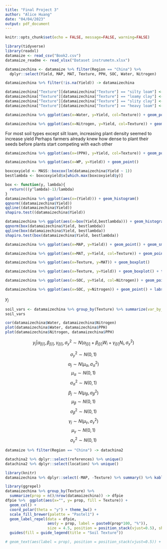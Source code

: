 ```yaml
---
title: "Final Project 3"
author: "Alice Huang"
date: "04/04/2023"
output: pdf_document
---
```


```r
knitr::opts_chunk$set(echo = FALSE, message=FALSE, warning=FALSE)
```

```r
library(tidyverse)
library(readxl)
datamaize <- read_csv("Book2.csv")
datamaize_readme <- read_xlsx("Dataset instrumetn.xlsx")
```


```r
datamaizechina <- datamaize %>% filter(Region == "China") %>%
  dplyr::select(Yield, MAP, MAT, Texture, PPH, SOC, Water, Nitrogen)
```

```r
datamaizechina %>% filter(!is.na(Yield)) -> datamaizechina
```

```r
datamaizechina["Texture"][datamaizechina["Texture"] == "silty loam"] <- "silt loam"
datamaizechina["Texture"][datamaizechina["Texture"] == "loamy clay"] <- "clay loam"
datamaizechina["Texture"][datamaizechina["Texture"] == "slity clay"] <- "clay silt"
datamaizechina["Texture"][datamaizechina["Texture"] == "heavy loam"] <- "loam"
```


```r
datamaizechina %>% ggplot(aes(x=Water, y=Yield, col=Texture)) + geom_point() + geom_smooth(method="lm", se=FALSE) + theme_bw() + labs(x="Water from irrigation & rainfall (mm)", y="Yield (t/ha)")
```

```r
datamaizechina %>% ggplot(aes(x=Nitrogen, y=Yield, col=Texture)) + geom_point() + geom_smooth(method="loess", se=FALSE) + labs(x="Nitrogen (kg/ha)", y="Yield (t/ha)") + theme_bw()
```

For most soil types except silt loam, increasing plant density seemed to increase yield
Perhaps farmers already knew how dense to plant their seeds before plants start competing with each other


```r
datamaizechina %>% ggplot(aes(x=(PPH), y=Yield, col=Texture)) + geom_point() + geom_smooth(method="loess", se=FALSE) + labs(x="Number of Plants Per Hectare", y="Yield (t/ha)") + theme_bw()
```
```r
datamaizechina %>% ggplot(aes(x=WP, y=Yield)) + geom_point()
```
```r
boxcoxyield <- MASS::boxcox(lm(datamaizechina$Yield ~ 1))
bestlambda <- boxcoxyield$x[which.max(boxcoxyield$y)]
```

```r
box <- function(y, lambda){
  return(((y^lambda)-1)/lambda)
}
datamaizechina %>% ggplot(aes(x=(Yield))) + geom_histogram()
qqnorm((datamaizechina$Yield))
qqline((datamaizechina$Yield))
shapiro.test((datamaizechina$Yield))
```
```r
datamaizechina %>% ggplot(aes(x=box(Yield,bestlambda))) + geom_histogram() + labs(x="Box-Cox Transformed Maize Yield") + theme_bw()
qqnorm(box(datamaizechina$Yield, bestlambda))
qqline(box(datamaizechina$Yield, bestlambda))
shapiro.test(box(datamaizechina$Yield, bestlambda))
```

```r
datamaizechina %>% ggplot(aes(x=MAP, y=Yield)) + geom_point() + geom_smooth() + labs(x="Mean annual precipitation (mm)", y="Yield (t/ha)")
```

```r
datamaizechina %>% ggplot(aes(x=MAT, y=Yield, col=Texture)) + geom_point() + geom_smooth(method="lm", se=FALSE) +labs(x="Mean annual temperature (degrees Celcius)", y="Yield (t/ha)") + theme_bw()
```

```r
datamaizechina %>% ggplot(aes(x=Texture, y=MAT)) + geom_boxplot()
```


```r
datamaizechina %>% ggplot(aes(x=Texture, y=Yield)) + geom_boxplot() + theme_bw() + labs(x= "Soil Texture", y="Yield (t/ha)")
```

```r
datamaizechina %>% ggplot(aes(x=SOC, y=Yield, col=Nitrogen)) + geom_point() + labs(x="Initial Soil Organic Carbon", y="Yield (t/ha)") + geom_smooth() + theme_bw()
```


```r
datamaizechina %>% ggplot(aes(x=SOC, y=Nitrogen)) + geom_point() + labs(x="Initial Soil Organic Carbon", y="Nitrogen level (kg/ha)") + geom_smooth() + theme_bw()
```

$y_j$


```r
soil_vars <- datamaizechina %>% group_by(Texture) %>% summarize(var_by_soil = var(Yield))
soil_vars
```

```r
cor(datamaizechina$Water, datamaizechina$Nitrogen)
plot(datamaizechina$Water, datamaizechina$PPH)
plot(datamaizechina$Nitrogen, datamaizechina$PPH)
```

$$y_{j} | \alpha_{j[i]}, \beta_{j[i]}, \gamma_{j[i]}, \sigma^2_y \sim N(\alpha_{j[i]} + \beta_{j[i]}W_i + \gamma_{j[i]}N_i , \sigma^2_y )$$
\begin{center}
$y_j$ is transformed maize yield (t/ha), $W_i$ is water (mm), $N_i$ is nitrogen (kg/ha)
\end{center}
$$\sigma^2_y \sim N(0,1)$$
$$\alpha_j \sim N(\mu_{\alpha}, \sigma^2_{\alpha})$$
$$\mu_{\alpha} \sim N(0,1)$$
$$\sigma^2_{\alpha} \sim N(0,1)$$
$$\beta_j \sim N(\mu_{\beta}, \sigma^2_{\beta})$$
$$\mu_{\beta} \sim N(0,1)$$
$$\sigma^2_{\beta} \sim N(0,1)$$
$$\gamma_j \sim N(\mu_{\gamma}, \sigma^2_{\gamma})$$
$$\mu_{\gamma} \sim N(0,1)$$
$$\sigma^2_{\gamma} \sim N(0,1)$$

```r
datamaize %>% filter(Region == "China") -> datachina2

datachina2 %>% dplyr::select(references) %>% unique()
datachina2 %>% dplyr::select(location) %>% unique()
```
```r
library(knitr)
datamaizechina %>% dplyr::select(-MAP, -Texture) %>% summary() %>% kable()
```

```r
library(ggrepel)
datamaizechina %>% group_by(Texture) %>%
  summarize(prop = n()/nrow(datamaizechina)) -> dfpie
dfpie %>%  ggplot(aes(x="", y= prop, fill = Texture)) +
  geom_col() + 
  coord_polar(theta = "y") + theme_bw() +
  scale_fill_brewer(palette = "Pastel1") +
  geom_label_repel(data = dfpie,
                   aes(y = prop, label = paste0(prop*100, "%")),
                   size = 4.5, position = position_stack(vjust=0.5), show.legend = FALSE) +
  guides(fill = guide_legend(title = "Soil Texture"))

# geom_text(aes(label = prop), position = position_stack(vjust=0.5)) +
```

